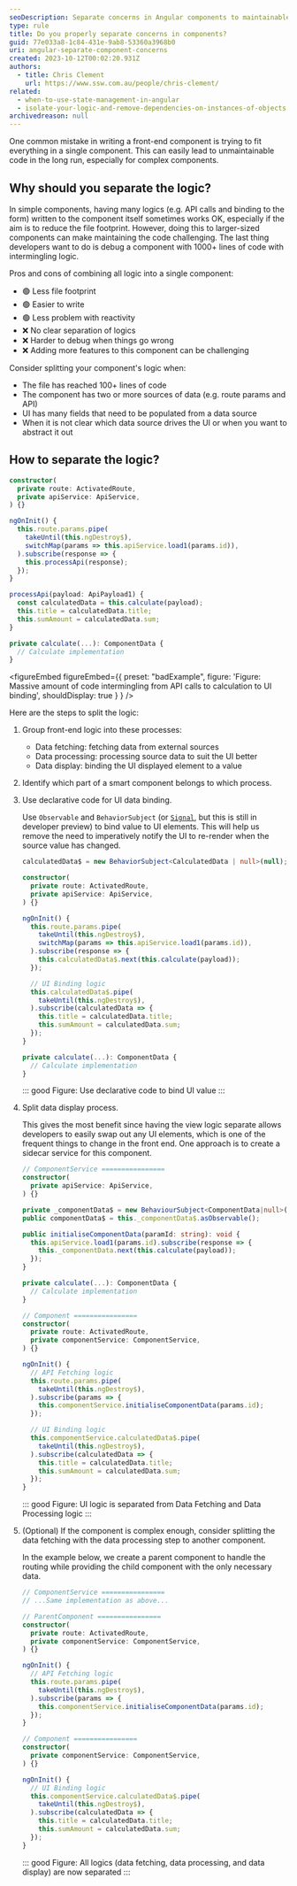 ```yaml
---
seoDescription: Separate concerns in Angular components to maintainable and debuggable code, reducing complexity by grouping front-end logic into data fetching, processing, and display
type: rule
title: Do you properly separate concerns in components?
guid: 77e033a8-1c84-431e-9ab8-53360a3968b0
uri: angular-separate-component-concerns
created: 2023-10-12T00:02:20.931Z
authors:
  - title: Chris Clement
    url: https://www.ssw.com.au/people/chris-clement/
related:
  - when-to-use-state-management-in-angular
  - isolate-your-logic-and-remove-dependencies-on-instances-of-objects
archivedreason: null
---
```


One common mistake in writing a front-end component is trying to fit everything in a single component. This can easily lead to unmaintainable code in the long run, especially for complex components.
## Why should you separate the logic?

In simple components, having many logics (e.g. API calls and binding to the form) written to the component itself sometimes works OK, especially if the aim is to reduce the file footprint. However, doing this to larger-sized components can make maintaining the code challenging. The last thing developers want to do is debug a component with 1000+ lines of code with intermingling logic.

Pros and cons of combining all logic into a single component:

* 🟢 Less file footprint
* 🟢 Easier to write
* 🟢 Less problem with reactivity
* ❌ No clear separation of logics
* ❌ Harder to debug when things go wrong
* ❌ Adding more features to this component can be challenging

Consider splitting your component's logic when:

* The file has reached 100+ lines of code
* The component has two or more sources of data (e.g. route params and API)
* UI has many fields that need to be populated from a data source
* When it is not clear which data source drives the UI or when you want to abstract it out

## How to separate the logic?

```ts
constructor(
  private route: ActivatedRoute,
  private apiService: ApiService,
) {}

ngOnInit() {
  this.route.params.pipe(
    takeUntil(this.ngDestroy$),
    switchMap(params => this.apiService.load1(params.id)),
  ).subscribe(response => {
    this.processApi(response);
  });
}

processApi(payload: ApiPayload1) {
  const calculatedData = this.calculate(payload);
  this.title = calculatedData.title;
  this.sumAmount = calculatedData.sum;
}

private calculate(...): ComponentData {
  // Calculate implementation
}
```

<figureEmbed figureEmbed={{
  preset: "badExample",
  figure: 'Figure: Massive amount of code intermingling from API calls to calculation to UI binding',
  shouldDisplay: true
} } />


Here are the steps to split the logic:

1. Group front-end logic into these processes:

   * Data fetching: fetching data from external sources
   * Data processing: processing source data to suit the UI better
   * Data display: binding the UI displayed element to a value

2. Identify which part of a smart component belongs to which process.

3. Use declarative code for UI data binding.

   Use `Observable` and `BehaviorSubject` (or [`Signal`](https://angular.io/guide/signals), but this is still in developer preview) to bind value to UI elements. This will help us remove the need to imperatively notify the UI to re-render when the source value has changed.

   ```ts
   calculatedData$ = new BehaviorSubject<CalculatedData | null>(null);

   constructor(
     private route: ActivatedRoute,
     private apiService: ApiService,
   ) {}

   ngOnInit() {
     this.route.params.pipe(
       takeUntil(this.ngDestroy$),
       switchMap(params => this.apiService.load1(params.id)),
     ).subscribe(response => {
       this.calculatedData$.next(this.calculate(payload));
     });

     // UI Binding logic
     this.calculatedData$.pipe(
       takeUntil(this.ngDestroy$),
     ).subscribe(calculatedData => {
       this.title = calculatedData.title;
       this.sumAmount = calculatedData.sum;
     });
   }

   private calculate(...): ComponentData {
     // Calculate implementation
   }
   ```

   ::: good
   Figure: Use declarative code to bind UI value
   :::

4. Split data display process.

   This gives the most benefit since having the view logic separate allows developers to easily swap out any UI elements, which is one of the frequent things to change in the front end.
   One approach is to create a sidecar service for this component.

   ```ts
   // ComponentService ================
   constructor(
     private apiService: ApiService,
   ) {}

   private _componentData$ = new BehaviourSubject<ComponentData|null>(null);
   public componentData$ = this._componentData$.asObservable();

   public initialiseComponentData(paramId: string): void {
     this.apiService.load1(params.id).subscribe(response => {
       this._componentData.next(this.calculate(payload));
     });
   }

   private calculate(...): ComponentData {
     // Calculate implementation
   }

   // Component ================
   constructor(
     private route: ActivatedRoute,
     private componentService: ComponentService,
   ) {}

   ngOnInit() {
     // API Fetching logic
     this.route.params.pipe(
       takeUntil(this.ngDestroy$),
     ).subscribe(params => {
       this.componentService.initialiseComponentData(params.id);
     });

     // UI Binding logic
     this.componentService.calculatedData$.pipe(
       takeUntil(this.ngDestroy$),
     ).subscribe(calculatedData => {
       this.title = calculatedData.title;
       this.sumAmount = calculatedData.sum;
     });
   }
   ```

   ::: good
   Figure: UI logic is separated from Data Fetching and Data Processing logic
   :::

5. (Optional) If the component is complex enough, consider splitting the data fetching with the data processing step to another component.

   In the example below, we create a parent component to handle the routing while providing the child component with the only necessary data.

   ```ts
   // ComponentService ================
   // ...Same implementation as above...

   // ParentComponent ================
   constructor(
     private route: ActivatedRoute,
     private componentService: ComponentService,
   ) {}

   ngOnInit() {
     // API Fetching logic
     this.route.params.pipe(
       takeUntil(this.ngDestroy$),
     ).subscribe(params => {
       this.componentService.initialiseComponentData(params.id);
     });
   }

   // Component ================
   constructor(
     private componentService: ComponentService,
   ) {}

   ngOnInit() {
     // UI Binding logic
     this.componentService.calculatedData$.pipe(
       takeUntil(this.ngDestroy$),
     ).subscribe(calculatedData => {
       this.title = calculatedData.title;
       this.sumAmount = calculatedData.sum;
     });
   }
   ```

   ::: good
   Figure: All logics (data fetching, data processing, and data display) are now separated
   :::